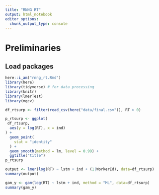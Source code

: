 ```yaml
---
title: "RNNG RT"
output: html_notebook
editor_options: 
  chunk_output_type: console
---
```



# Preliminaries

## Load packages

```r
here::i_am("rnng_rt.Rmd")
library(here)
library(tidyverse) # for data processing
library(knitr)
library(lmerTest)
library(mgcv)
```

```r
df_rtsurp <- filter(read_csv(here("data/final.csv")), RT > 0)
```

```r

p_rtsurp <- ggplot(
 df_rtsurp,
  aes(y = log(RT), x = ind)
) +
  geom_point(
    stat = "identity"
  ) +
  geom_smooth(method = lm, level = 0.99) +
  ggtitle("title")
p_rtsurp

```

```r
output <- lmer(log(RT) ~ lstm + ind + (1|WorkerId), data=df_rtsurp)
summary(output)
```

```r
gam_y <- gam(log(RT) ~ lstm + ind, method = "ML", data=df_rtsurp)
summary(gam_y)
```